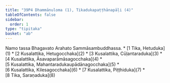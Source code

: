 ```yaml
---
title: "39P4 Dhammānuloma (1), Tikadukapaṭṭhānapāḷi (4)"
tableOfContents: false
sidebar:
  order: 1
type: "tipitaka"
basket: "ab"
---
```


<Paragraph number="1" type="center">
Namo tassa Bhagavato Arahato Sammāsambuddhassa.

</Paragraph>

<TableOfContents>
* [1 Tika, Hetuduka](1)
* [2 Kusalattika, Hetugocchaka](2)
* [3 Kusalattika, Cūḷantaraduka](3)
* [4 Kusalattika, Āsavaparāmāsagocchaka](4)
* [5 Kusalattika, Mahantaradukaupādānagocchaka](5)
* [6 Kusalattika, Kilesagocchaka](6)
* [7 Kusalattika, Piṭṭhiduka](7)
* [8 Tika, Saraṇaduka](8)
</TableOfContents>

